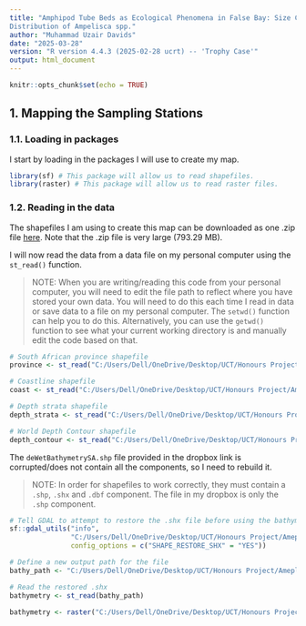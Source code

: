 ```yaml
---
title: "Amphipod Tube Beds as Ecological Phenomena in False Bay: Size Class 
Distribution of Ampelisca spp."
author: "Muhammad Uzair Davids"
date: "2025-03-28"
version: "R version 4.4.3 (2025-02-28 ucrt) -- 'Trophy Case'"
output: html_document
---
```


```r
knitr::opts_chunk$set(echo = TRUE)
```

## **1. Mapping the Sampling Stations**
### **1.1. Loading in packages**

I start by loading in the packages I will use to create my map.

```r
library(sf) # This package will allow us to read shapefiles.
library(raster) # This package will allow us to read raster files.
```

### **1.2. Reading in the data**

The shapefiles I am using to create this map can be downloaded as one .zip file 
[here](https://www.dropbox.com/scl/fi/9fz9bgilr2pp98uoyxthl/Shapefiles_False_Bay.zip?rlkey=msl4u8sleeho5x8ftxyttsp5w&st=rdzdgjw2&dl=0). Note that the .zip file is very large (793.29 MB).

I will now read the data from a data file on my personal computer using the `st_read()` function.

> NOTE: When you are writing/reading this code from your personal computer, you will need to edit the file path to reflect where you have stored your own data. You will need to do this each time I read in data or save data to a file on my personal computer. The `setwd()` function can help you to do this. Alternatively, you can use the `getwd()` function to see what your current working directory is and manually edit the code based on that.

```r
# South African province shapefile
province <- st_read("C:/Users/Dell/OneDrive/Desktop/UCT/Honours Project/Ameplisca-Size-Class-Distribution/Data/Shapefiles_False_Bay/SA Provinces/provincial.shp") 

# Coastline shapefile
coast <- st_read("C:/Users/Dell/OneDrive/Desktop/UCT/Honours Project/Ameplisca-Size-Class-Distribution/Data/Shapefiles_False_Bay/SA Coastline/SA Coastline.shp") 

# Depth strata shapefile
depth_strata <- st_read("C:/Users/Dell/OneDrive/Desktop/UCT/Honours Project/Ameplisca-Size-Class-Distribution/Data/Shapefiles_False_Bay/SA Depth Strata - NSBA/depth_strata.shp") 

# World Depth Contour shapefile
depth_contour <- st_read("C:/Users/Dell/OneDrive/Desktop/UCT/Honours Project/Ameplisca-Size-Class-Distribution/Data/Shapefiles_False_Bay/World Depth Contours - hires - 2019/gebco_2019_contours.shp")
```

The `deWetBathymetrySA.shp` file provided in the dropbox link is corrupted/does not contain all the components, so I need to rebuild it. 

> NOTE: In order for shapefiles to work correctly, they must contain a `.shp`, `.shx` and `.dbf` component. The file in my dropbox is only the `.shp` component.  

```r
# Tell GDAL to attempt to restore the .shx file before using the bathymetry shapefile. 
sf::gdal_utils("info", 
               "C:/Users/Dell/OneDrive/Desktop/UCT/Honours Project/Ameplisca-Size-Class-Distribution/Data/Shapefiles_False_Bay/deWetBathymetrySA.shp", 
               config_options = c("SHAPE_RESTORE_SHX" = "YES"))

# Define a new output path for the file
bathy_path <- "C:/Users/Dell/OneDrive/Desktop/UCT/Honours Project/Ameplisca-Size-Class-Distribution/Data/Shapefiles_False_Bay/deWetBathymetrySA.shp"

# Read the restored .shx
bathymetry <- st_read(bathy_path)
```
```r
bathymetry <- raster("C:/Users/Dell/OneDrive/Desktop/UCT/Honours Project/Ameplisca-Size-Class-Distribution/Data/Willem de Wet Bathymetry of Southern Africa Continental Shelf.grd")
```

